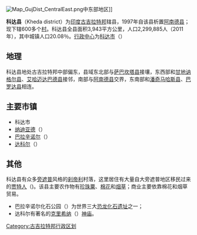 [[File:Map_GujDist_CentralEast.png|thumb]]中东部地区]]

'''科达县'''（Kheda district）为[[印度|印度]][[古吉拉特邦|古吉拉特邦]]辖县，1997年自该县析置[[阿南德县|阿南德县]]；现下辖600多个[[村|村]]。科达县全县面积3,943平方公里，人口2,299,885人（2011年），其中城镇人口20.08％。[[行政中心|行政中心]]为[[科达市|科达市]]（{{lang|en|Kheda}}）

== 地理 ==
科达县地处古吉拉特邦中部偏东，县域东北部与[[萨巴坎塔县|萨巴坎塔县]]接壤，东西部和[[甘地讷格尔县|甘地讷格尔县]]、[[艾哈迈达巴德县|艾哈迈达巴德县]]接邻，南部与[[阿南德县|阿南德县]]交界，东南部和[[潘奇马哈斯县|潘奇马哈斯县]]、[[巴罗达县|巴罗达县]]相连。

== 主要市镇 ==
* 科达市
* [[纳迪亚德|纳迪亚德]]（{{lang|en|Nadiad}}）
* [[巴拉辛诺尔|巴拉辛诺尔]]（{{lang|en|Balasinore}}）
* [[达科尔|达科尔]]（{{lang|en|Dakor}}）

== 其他 ==
科达县有众多[[旁遮普|旁遮普]]风格的[[刹帝利|刹帝利]]村落，这里居住有大量自大旁遮普地区移民过来的[[贾特人|贾特人]]（{{lang|en|Jat}})。该县主要农作物有[[御穀|珍珠粟]]、[[棉花|棉花]]和[[烟草|烟草]]；商业主要依靠棉花和烟草贸易。
* 巴拉辛诺尔化石公园（{{lang|en|Balasinore Fossil Park}}）为世界三大[[恐龙|恐龙]][[化石|化石]][[遗址|遗址]]之一；
* 达科尔有著名的[[克里希纳|克里希纳]]（{{lang|en|Krishna}}）[[神庙|神庙]]。

[[Category:古吉拉特邦行政区划|Category:古吉拉特邦行政区划]]
{{Gujarat}}